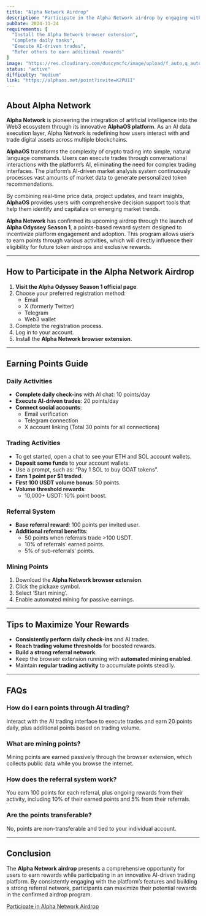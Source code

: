 ```yaml
---
title: "Alpha Network Airdrop"
description: "Participate in the Alpha Network airdrop by engaging with AI-driven trading and completing daily tasks on the Alpha Odyssey platform."
pubDate: 2024-11-24
requirements: [
  "Install the Alpha Network browser extension",
  "Complete daily tasks",
  "Execute AI-driven trades",
  "Refer others to earn additional rewards"
]
image: "https://res.cloudinary.com/duscymcfc/image/upload/f_auto,q_auto/v1/AirdropWatch/projects/alphaos" 
status: "active"
difficulty: "medium"
link: "https://alphaos.net/point?invite=K2PU1I"
---
```


## About Alpha Network

**Alpha Network** is pioneering the integration of artificial intelligence into the Web3 ecosystem through its innovative **AlphaOS platform**. As an AI data execution layer, Alpha Network is redefining how users interact with and trade digital assets across multiple blockchains.

**AlphaOS** transforms the complexity of crypto trading into simple, natural language commands. Users can execute trades through conversational interactions with the platform’s AI, eliminating the need for complex trading interfaces. The platform’s AI-driven market analysis system continuously processes vast amounts of market data to generate personalized token recommendations.

By combining real-time price data, project updates, and team insights, **AlphaOS** provides users with comprehensive decision support tools that help them identify and capitalize on emerging market trends.

**Alpha Network** has confirmed its upcoming airdrop through the launch of **Alpha Odyssey Season 1**, a points-based reward system designed to incentivize platform engagement and adoption. This program allows users to earn points through various activities, which will directly influence their eligibility for future token airdrops and exclusive rewards.

---

## How to Participate in the Alpha Network Airdrop

1. **Visit the Alpha Odyssey Season 1 official page**.
2. Choose your preferred registration method:
   - Email
   - X (formerly Twitter)
   - Telegram
   - Web3 wallet
3. Complete the registration process.
4. Log in to your account.
5. Install the **Alpha Network browser extension**.

---

## Earning Points Guide

### Daily Activities

- **Complete daily check-ins** with AI chat: 10 points/day
- **Execute AI-driven trades**: 20 points/day
- **Connect social accounts**:
  - Email verification
  - Telegram connection
  - X account linking
  (Total 30 points for all connections)

### Trading Activities

- To get started, open a chat to see your ETH and SOL account wallets.
- **Deposit some funds** to your account wallets.
- Use a prompt, such as: “Pay 1 SOL to buy GOAT tokens”.
- **Earn 1 point per $1 traded**.
- **First 100 USDT volume bonus**: 50 points.
- **Volume threshold rewards**: 
  - 10,000+ USDT: 10% point boost.

### Referral System

- **Base referral reward**: 100 points per invited user.
- **Additional referral benefits**:
  - 50 points when referrals trade >100 USDT.
  - 10% of referrals’ earned points.
  - 5% of sub-referrals’ points.

### Mining Points

1. Download the **Alpha Network browser extension**.
2. Click the pickaxe symbol.
3. Select ‘Start mining’.
4. Enable automated mining for passive earnings.

---

## Tips to Maximize Your Rewards

- **Consistently perform daily check-ins** and AI trades.
- **Reach trading volume thresholds** for boosted rewards.
- **Build a strong referral network**.
- Keep the browser extension running with **automated mining enabled**.
- Maintain **regular trading activity** to accumulate points steadily.

---

## FAQs

### How do I earn points through AI trading?
Interact with the AI trading interface to execute trades and earn 20 points daily, plus additional points based on trading volume.

### What are mining points?
Mining points are earned passively through the browser extension, which collects public data while you browse the internet.

### How does the referral system work?
You earn 100 points for each referral, plus ongoing rewards from their activity, including 10% of their earned points and 5% from their referrals.

### Are the points transferable?
No, points are non-transferable and tied to your individual account.

---

## Conclusion

The **Alpha Network airdrop** presents a comprehensive opportunity for users to earn rewards while participating in an innovative AI-driven trading platform. By consistently engaging with the platform’s features and building a strong referral network, participants can maximize their potential rewards in the confirmed airdrop program.

[Participate in Alpha Network Airdrop](https://alphaos.net/point?invite=K2PU1I)
